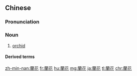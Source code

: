 {{also|兰花}}
==Chinese==
{{zh-forms|s=兰花}}

===Pronunciation===
{{zh-pron
|m=lánhuā
|c=laan4 faa1
|mn=qz,tw,xm:lân-hoe/zz:lân-hoa
|cat=n
}}

===Noun===
{{zh-noun}}

# [[orchid]] {{gloss|of the genus Cymbidium}}

====Derived terms====
{{zh-der|西蘭花|蘭花指}}

{{zh-cat|Flowers}}

[[zh-min-nan:蘭花]]
[[fr:蘭花]]
[[hu:蘭花]]
[[mg:蘭花]]
[[ja:蘭花]]
[[tl:蘭花]]
[[chr:蘭花]]
